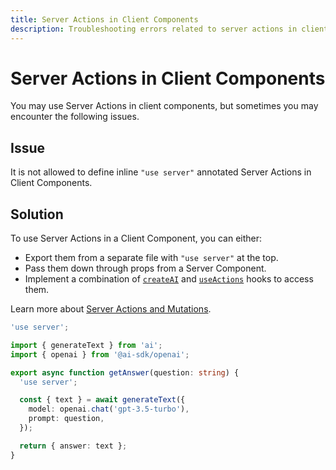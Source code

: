 ```yaml
---
title: Server Actions in Client Components
description: Troubleshooting errors related to server actions in client components.
---
```


# Server Actions in Client Components

You may use Server Actions in client components, but sometimes you may encounter the following issues.

## Issue

It is not allowed to define inline `"use server"` annotated Server Actions in Client Components.

## Solution

To use Server Actions in a Client Component, you can either:

- Export them from a separate file with `"use server"` at the top.
- Pass them down through props from a Server Component.
- Implement a combination of [`createAI`](/docs/reference/ai-sdk-rsc/create-ai) and [`useActions`](/docs/reference/ai-sdk-rsc/use-actions) hooks to access them.

Learn more about [Server Actions and Mutations](https://nextjs.org/docs/app/api-reference/functions/server-actions#with-client-components).

```ts file='actions.ts'
'use server';

import { generateText } from 'ai';
import { openai } from '@ai-sdk/openai';

export async function getAnswer(question: string) {
  'use server';

  const { text } = await generateText({
    model: openai.chat('gpt-3.5-turbo'),
    prompt: question,
  });

  return { answer: text };
}
```
